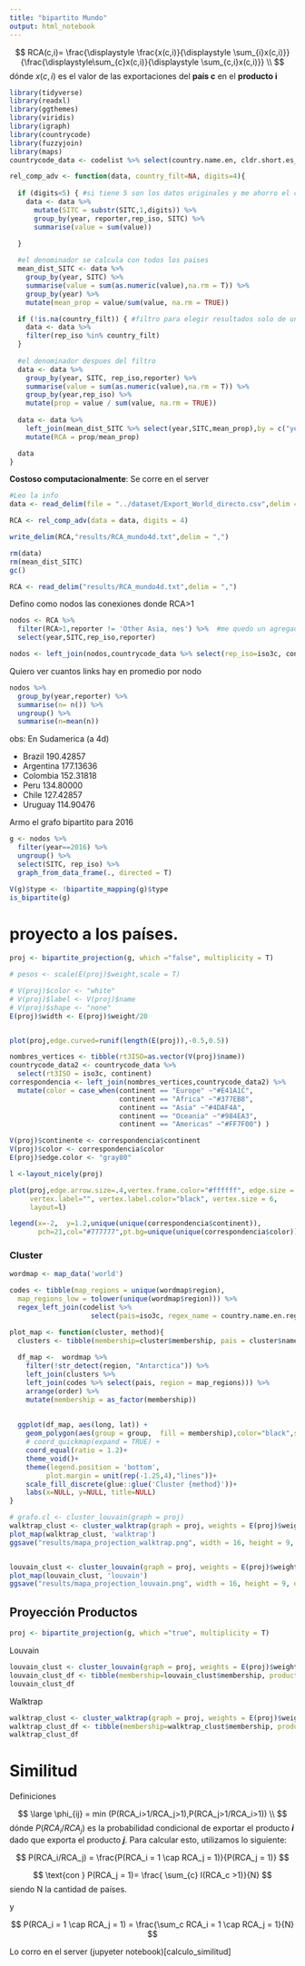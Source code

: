 ```yaml
---
title: "bipartito Mundo"
output: html_notebook
---
```



$$
  RCA(c,i)= \frac{\displaystyle \frac{x(c,i)}{\displaystyle \sum_{i}x(c,i)}}{\frac{\displaystyle\sum_{c}x(c,i)}{\displaystyle \sum_{c,i}x(c,i)}}
\\
$$
dónde $x(c,i)$ es el valor de las exportaciones del __país c__ en el __producto i__     



```r
library(tidyverse)
library(readxl)
library(ggthemes)
library(viridis)
library(igraph)
library(countrycode)
library(fuzzyjoin)
library(maps)
countrycode_data <- codelist %>% select(country.name.en, cldr.short.es_ar, cldr.short.en,iso3c,region,continent)

```

```r
rel_comp_adv <- function(data, country_filt=NA, digits=4){
  
  if (digits<5) { #si tiene 5 son los datos originales y me ahorro el calculo
    data <- data %>% 
      mutate(SITC = substr(SITC,1,digits)) %>% 
      group_by(year, reporter,rep_iso, SITC) %>% 
      summarise(value = sum(value))

  }
  
  #el denominador se calcula con todos los paises
  mean_dist_SITC <- data %>%
    group_by(year, SITC) %>% 
    summarise(value = sum(as.numeric(value),na.rm = T)) %>% 
    group_by(year) %>% 
    mutate(mean_prop = value/sum(value, na.rm = TRUE))

  if (!is.na(country_filt)) { #filtro para elegir resultados solo de una seleccion de paises
    data <- data %>% 
    filter(rep_iso %in% country_filt)
  }
  
  #el denominador despues del filtro
  data <- data %>%
    group_by(year, SITC, rep_iso,reporter) %>% 
    summarise(value = sum(as.numeric(value),na.rm = T)) %>% 
    group_by(year,rep_iso) %>% 
    mutate(prop = value / sum(value, na.rm = TRUE))
  
  data <- data %>% 
    left_join(mean_dist_SITC %>% select(year,SITC,mean_prop),by = c("year", "SITC")) %>% 
    mutate(RCA = prop/mean_prop)

  data
}
```

 __Costoso computacionalmente__: Se corre en el server 

```r
#Leo la info
data <- read_delim(file = "../dataset/Export_World_directo.csv",delim = ",")

RCA <- rel_comp_adv(data = data, digits = 4)

write_delim(RCA,"results/RCA_mundo4d.txt",delim = ",")

rm(data)
rm(mean_dist_SITC)
gc()

```

```r
RCA <- read_delim("results/RCA_mundo4d.txt",delim = ",")
```

Defino como nodos las conexiones donde RCA>1
```r
nodos <- RCA %>% 
  filter(RCA>1,reporter != 'Other Asia, nes') %>%  #me quedo un agregado supranacional
  select(year,SITC,rep_iso,reporter)

nodos <- left_join(nodos,countrycode_data %>% select(rep_iso=iso3c, continent, cldr.short.es_ar))

```


Quiero ver cuantos links hay en promedio por nodo
```r
nodos %>% 
  group_by(year,reporter) %>% 
  summarise(n= n()) %>% 
  ungroup() %>%  
  summarise(n=mean(n))
```

obs: En Sudamerica (a 4d)

- Brazil	190.42857			
- Argentina	177.13636			
- Colombia	152.31818			
- Peru	134.80000			
- Chile	127.42857			
- Uruguay	114.90476	


Armo el grafo bipartito para 2016

```r
g <- nodos %>% 
  filter(year==2016) %>% 
  ungroup() %>% 
  select(SITC, rep_iso) %>% 
  graph_from_data_frame(., directed = T)

V(g)$type <- !bipartite_mapping(g)$type
is_bipartite(g)

```


# proyecto a los países.



```r

proj <- bipartite_projection(g, which ="false", multiplicity = T)

# pesos <- scale(E(proj)$weight,scale = T)

# V(proj)$color <- "white"
# V(proj)$label <- V(proj)$name
# V(proj)$shape <- "none"
E(proj)$width <- E(proj)$weight/20


plot(proj,edge.curved=runif(length(E(proj)),-0.5,0.5))

```


```r
nombres_vertices <- tibble(rt3ISO=as.vector(V(proj)$name))
countrycode_data2 <- countrycode_data %>% 
  select(rt3ISO = iso3c, continent)
correspondencia <- left_join(nombres_vertices,countrycode_data2) %>% 
  mutate(color = case_when(continent == "Europe" ~"#E41A1C",
                           continent == "Africa" ~"#377EB8",
                           continent == "Asia" ~"#4DAF4A",
                           continent == "Oceania" ~"#984EA3",
                           continent == "Americas" ~"#FF7F00") )

V(proj)$continente <- correspondencia$continent
V(proj)$color <- correspondencia$color
E(proj)$edge.color <- "gray80"

l <-layout_nicely(proj)

plot(proj,edge.arrow.size=.4,vertex.frame.color="#ffffff", edge.size = .5,
     vertex.label="", vertex.label.color="black", vertex.size = 6, 
     layout=l)

legend(x=-2,  y=1.2,unique(unique(correspondencia$continent)),
       pch=21,col="#777777",pt.bg=unique(unique(correspondencia$color)))

```

### Cluster 


```r
wordmap <- map_data('world')

codes <- tibble(map_regions = unique(wordmap$region),
  map_regions_low = tolower(unique(wordmap$region))) %>% 
  regex_left_join(codelist %>% 
                    select(pais=iso3c, regex_name = country.name.en.regex), by=c(map_regions_low='regex_name'))
```



```r
plot_map <- function(cluster, method){
  clusters <- tibble(membership=cluster$membership, pais = cluster$names)
  
  df_map <-  wordmap %>%
    filter(!str_detect(region, "Antarctica")) %>% 
    left_join(clusters %>% 
    left_join(codes %>% select(pais, region = map_regions))) %>% 
    arrange(order) %>% 
    mutate(membership = as_factor(membership))
  
  
  ggplot(df_map, aes(long, lat)) +
    geom_polygon(aes(group = group,  fill = membership),color="black",size=.1) +
    # coord_quickmap(expand = TRUE) +
    coord_equal(ratio = 1.2)+
    theme_void()+
    theme(legend.position = 'bottom',
         plot.margin = unit(rep(-1.25,4),"lines"))+
    scale_fill_discrete(glue::glue('Cluster {method}'))+
    labs(x=NULL, y=NULL, title=NULL)
}
```



```r
# grafo.cl <- cluster_louvain(graph = proj)
walktrap_clust <- cluster_walktrap(graph = proj, weights = E(proj)$weight)
plot_map(walktrap_clust, 'walktrap')
ggsave("results/mapa_projection_walktrap.png", width = 16, height = 9, dpi = 300)


louvain_clust <- cluster_louvain(graph = proj, weights = E(proj)$weight)
plot_map(louvain_clust, 'louvain')
ggsave("results/mapa_projection_louvain.png", width = 16, height = 9, dpi = 300)

```


## Proyección Productos

```r

proj <- bipartite_projection(g, which ="true", multiplicity = T)
```

Louvain

```r
louvain_clust <- cluster_louvain(graph = proj, weights = E(proj)$weight)
louvain_clust_df <- tibble(membership=louvain_clust$membership, producto = louvain_clust$names)
louvain_clust_df
```

Walktrap
```r
walktrap_clust <- cluster_walktrap(graph = proj, weights = E(proj)$weight)
walktrap_clust_df <- tibble(membership=walktrap_clust$membership, producto = walktrap_clust$names)
walktrap_clust_df

```



# Similitud

Definiciones

$$
\large  \phi_{ij} = min (P(RCA_i>1/RCA_j>1),P(RCA_j>1/RCA_i>1))
\\
$$
dónde $P(RCA_i/RCA_j)$ es la probabilidad condicional de exportar el producto ___i___ dado que exporta el producto ___j___. Para calcular esto, utilizamos lo siguiente:



$$
P(RCA_i/RCA_j) = \frac{P(RCA_i = 1 \cap RCA_j = 1)}{P(RCA_j = 1)}
$$

$$
\text{con } P(RCA_j = 1)= \frac{ \sum_{c} I(RCA_c >1)}{N}
$$
siendo N la cantidad de países.

y

$$
P(RCA_i = 1 \cap RCA_j = 1) = \frac{\sum_c RCA_i = 1 \cap RCA_j = 1}{N}
$$






Lo corro en el server (jupyeter notebook)[calculo_similitud]

